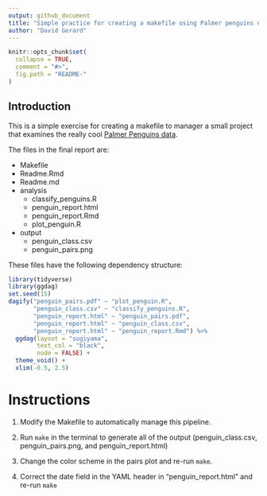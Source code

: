 ```yaml
---
output: github_document
title: "Simple practice for creating a makefile using Palmer penguins data"
author: "David Gerard"
---
```


<!-- README.md is generated from README.Rmd. Please edit that file -->

```r
knitr::opts_chunk$set(
  collapse = TRUE,
  comment = "#>",
  fig.path = "README-"
)
```

## Introduction

This is a simple exercise for creating a makefile to manager a small project that examines the really cool [Palmer Penguins data](https://allisonhorst.github.io/palmerpenguins/).

The files in the final report are:

- Makefile
- Readme.Rmd
- Readme.md
- analysis
    - classify_penguins.R
    - penguin_report.html
    - penguin_report.Rmd
    - plot_penguin.R
- output
    - penguin_class.csv
    - penguin_pairs.png

These files have the following dependency structure:

```r
library(tidyverse)
library(ggdag)
set.seed(15)
dagify("penguin_pairs.pdf" ~ "plot_penguin.R",
       "penguin_class.csv" ~ "classify_penguins.R",
       "penguin_report.html" ~ "penguin_pairs.pdf",
       "penguin_report.html" ~ "penguin_class.csv",
       "penguin_report.html" ~ "penguin_report.Rmd") %>%
  ggdag(layout = "sugiyama",
        text_col = "black",
        node = FALSE) +
  theme_void() +
  xlim(-0.5, 2.5)
```

# Instructions

1. Modify the Makefile to automatically manage this pipeline.

2. Run `make` in the terminal to generate all of the output (penguin_class.csv, penguin_pairs.png, and penguin_report.html)

3. Change the color scheme in the pairs plot and re-run `make`.

4. Correct the date field in the YAML header in "penguin_report.html" and re-run `make`


